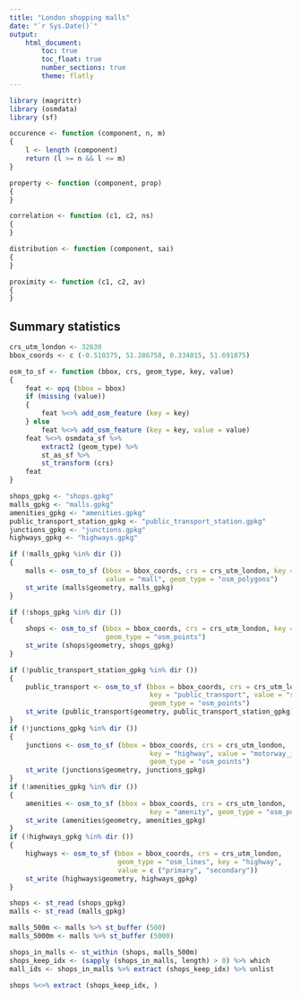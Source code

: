 ```yaml
---
title: "London shopping malls"
date: "`r Sys.Date()`"
output: 
    html_document:
        toc: true
        toc_float: true
        number_sections: true
        theme: flatly
---
```


```r
library (magrittr)
library (osmdata)
library (sf)
```

```r
occurence <- function (component, n, m)
{
    l <- length (component)
    return (l >= n && l <= m)
}

property <- function (component, prop)
{
}

correlation <- function (c1, c2, ns)
{
}

distribution <- function (component, sai)
{
}

proximity <- function (c1, c2, av)
{
}
```

## Summary statistics

```r
crs_utm_london <- 32630
bbox_coords <- c (-0.510375, 51.286758, 0.334015, 51.691875)

osm_to_sf <- function (bbox, crs, geom_type, key, value)
{
    feat <- opq (bbox = bbox)
    if (missing (value))
    {
        feat %<>% add_osm_feature (key = key)
    } else
        feat %<>% add_osm_feature (key = key, value = value)
    feat %<>% osmdata_sf %>%
        extract2 (geom_type) %>%
        st_as_sf %>%
        st_transform (crs)
    feat
}

shops_gpkg <- "shops.gpkg"
malls_gpkg <- "malls.gpkg"
amenities_gpkg <- "amenities.gpkg"
public_transport_station_gpkg <- "public_transport_station.gpkg"
junctions_gpkg <- "junctions.gpkg"
highways_gpkg <- "highways.gpkg"

if (!malls_gpkg %in% dir ())
{
    malls <- osm_to_sf (bbox = bbox_coords, crs = crs_utm_london, key = "shop",
                        value = "mall", geom_type = "osm_polygons")
    st_write (malls$geometry, malls_gpkg)
}

if (!shops_gpkg %in% dir ())
{
    shops <- osm_to_sf (bbox = bbox_coords, crs = crs_utm_london, key = "shop",
                        geom_type = "osm_points")
    st_write (shops$geometry, shops_gpkg)
}

if (!public_transport_station_gpkg %in% dir ())
{
    public_transport <- osm_to_sf (bbox = bbox_coords, crs = crs_utm_london,
                                   key = "public_transport", value = "station",
                                   geom_type = "osm_points")
    st_write (public_transport$geometry, public_transport_station_gpkg)
}
if (!junctions_gpkg %in% dir ())
{
    junctions <- osm_to_sf (bbox = bbox_coords, crs = crs_utm_london,
                                   key = "highway", value = "motorway_junction",
                                   geom_type = "osm_points")
    st_write (junctions$geometry, junctions_gpkg)
}
if (!amenities_gpkg %in% dir ())
{
    amenities <- osm_to_sf (bbox = bbox_coords, crs = crs_utm_london,
                                   key = "amenity", geom_type = "osm_points")
    st_write (amenities$geometry, amenities_gpkg)
}
if (!highways_gpkg %in% dir ())
{
    highways <- osm_to_sf (bbox = bbox_coords, crs = crs_utm_london,
                           geom_type = "osm_lines", key = "highway",
                           value = c ("primary", "secondary"))
    st_write (highways$geometry, highways_gpkg)
}

shops <- st_read (shops_gpkg)
malls <- st_read (malls_gpkg)

malls_500m <- malls %>% st_buffer (500)
malls_5000m <- malls %>% st_buffer (5000)

shops_in_malls <- st_within (shops, malls_500m)
shops_keep_idx <- (sapply (shops_in_malls, length) > 0) %>% which
mall_ids <- shops_in_malls %>% extract (shops_keep_idx) %>% unlist

shops %<>% extract (shops_keep_idx, )
```
